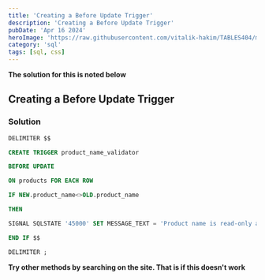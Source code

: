 ```yaml
---
title: 'Creating a Before Update Trigger'
description: 'Creating a Before Update Trigger'
pubDate: 'Apr 16 2024'
heroImage: 'https://raw.githubusercontent.com/vitalik-hakim/TABLES404/main/error_b/sql.png'
category: 'sql'
tags: [sql, css]
---
```


**The solution for this is noted below**

## Creating a Before Update Trigger

### Solution

```sql
DELIMITER $$

CREATE TRIGGER product_name_validator

BEFORE UPDATE

ON products FOR EACH ROW

IF NEW.product_name<>OLD.product_name

THEN

SIGNAL SQLSTATE '45000' SET MESSAGE_TEXT = 'Product name is read-only and it can not be changed.';

END IF $$

DELIMITER ;
```

**Try other methods by searching on the site. That is if this doesn't work**
